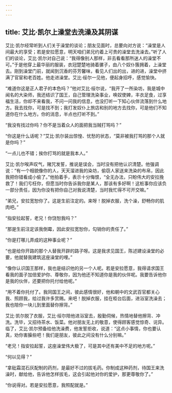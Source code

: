 ```yaml
---
---
---
```

title: 艾比·凯尔上澡堂去洗澡及其阴谋
---




艾比·凯尔经常听到人们关于澡堂的谈论；朋友见面时，总要向对方说：“澡堂是人间最大的享受；若是安拉愿意，明天咱们弟兄约着上可贵的澡堂去洗澡去。”听了人们的谈论，艾比·凯尔对自己说：“我得像别人那样，非去看看那所迷人的澡堂不可。”于是他穿上最华丽的服装，衣冠楚楚地骑着骡子，由八个奴仆簇拥着，上澡堂去。刚到澡堂门前，就闻到沉香的芬芳馨味，看见人们出的出，进的进，澡堂中挤满了官宦和老百姓。他走进澡堂。艾比·绥尔一见他，便起身招呼，感觉愉快。

“难道你这是正人君子的本色吗？”他对艾比·绥尔说，“我开了一所染坊，我是城中闻名的大染师，我还结识了国王，自己管理洗染事业，唤奴使婢，丰衣足食，过享福生活，你却不来看我，不问一问我的信息，也没打听一下知心伙伴流落到什么地方。我去找你，可是找不到；我打发奴仆上旅店和别的地方去找你，可是他们不知道你在什么地方。你的消息，半点也打听不到。”

“我没有找过你吗？你不是当着众人的面把我当贼打骂吗？”

“你这是什么话呢？”艾比·凯尔装出惊惶、忧愁的状态，“莫非被我打骂的那个人就是你吗？”

“一点儿也不错；挨你打骂的就是我本人。”

艾比·凯尔唉声叹气，赌咒发誓，推说是误会，当时没有把他认识清楚。他强调说：“有一个相貌像你的人，天天溜进我的染坊，偷窃人家送来洗染的布帛，因此我把你错看成小偷了。”他拍着手，表示十分悔恨，“全无办法，只盼伟大的安拉挽救了！我们亏枉你，但愿当时你告诉我你是某人，那该有多好啊！这桩事你应该负一部分责任，因为你没有把你自己对我说清楚，当时我忙得不可开交嘛。”

“弟兄，安拉宽恕你了。这是生前注定的。来呀！脱掉衣服，洗个澡，舒畅你的肌肉吧。”

“指安拉起誓，老兄！你饶恕我吗？”

“那是生前注定该我倒霉，因此安拉宽恕你，勾销你的责任了。”

“你是打哪儿弄成的这种事业呢？”

“也是给你开路的那个人替我开辟的路子呀。这是我求见国王，陈述建设澡堂的必要，他就替我建筑这座澡堂的哩。”

“像你认识国王那样，我也是结识他的另一个人呢。若是安拉愿意，我得请求国王看我的面子加倍爱护你、尊敬你，因为他还不知道你是我的伙伴呢。我要告诉他你是我的伙伴，还要把你托付给他呢。”

“用不着你托付了。我同国王之间，彼此感情很好，他和朝中的文武百官都关心我、照顾我，给过我许多赏赐。来吧！脱掉衣服，挂在柜台后面，进浴室洗澡去；我也陪你一块儿到里面替你擦背。”

艾比·凯尔脱了衣服，艾比·绥尔陪他进浴室去，殷勤伺候，热情地替他擦背、冲洗。洗毕，又招待茶水、饭菜。他对朋友无上的敬意，使得顾客感觉惊奇、诧异。临了，艾比·凯尔预备给他洗澡费，他发誓拒收，说道：“这点小事情，你也要认真，劝你害臊些吧！我们是朋友，彼此之间没有什么分别嘛。”

“老兄！指安拉起誓，这座澡堂伟大极了，可是其中还有美中不足的地方呢。”

“何以见得？”

“拿砒霜混石灰配制的药剂，是最好不过的拔毛药。你制成这种药剂，待国王来洗澡时，献给他，告诉他怎样拔毛，这会引起他对你的爱护，那更尊敬你了。”

“你说得对。若是安拉愿意，我照配就是。”